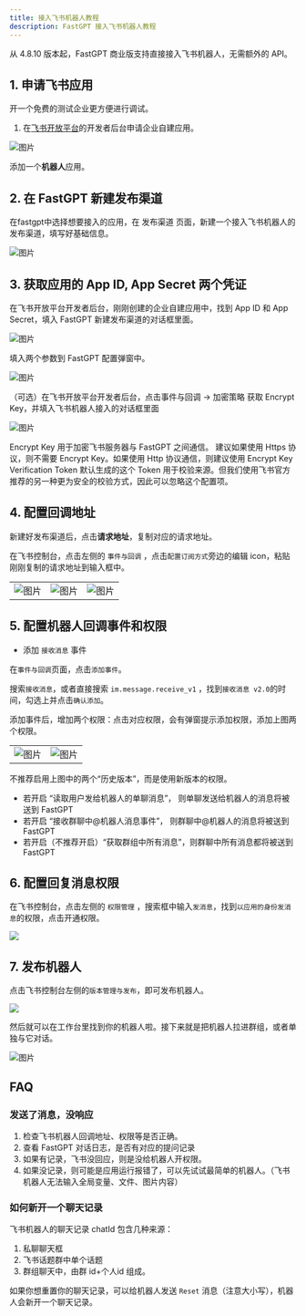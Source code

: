 ```yaml
---
title: 接入飞书机器人教程
description: FastGPT 接入飞书机器人教程
---
```


从 4.8.10 版本起，FastGPT 商业版支持直接接入飞书机器人，无需额外的 API。

## 1. 申请飞书应用

开一个免费的测试企业更方便进行调试。

1. 在[飞书开放平台](https://open.feishu.cn/app)的开发者后台申请企业自建应用。

![图片](/imgs/feishu-bot-1.png)

添加一个**机器人**应用。

## 2. 在 FastGPT 新建发布渠道

在fastgpt中选择想要接入的应用，在 发布渠道 页面，新建一个接入飞书机器人的发布渠道，填写好基础信息。
   
![图片](/imgs/feishu-bot-2.png)

## 3. 获取应用的 App ID, App Secret 两个凭证

在飞书开放平台开发者后台，刚刚创建的企业自建应用中，找到 App ID 和 App Secret，填入 FastGPT 新建发布渠道的对话框里面。
   
![图片](/imgs/feishu-bot-3.png)

填入两个参数到 FastGPT 配置弹窗中。

![图片](/imgs/feishu-bot-4.png)

（可选）在飞书开放平台开发者后台，点击事件与回调 -> 加密策略 获取 Encrypt Key，并填入飞书机器人接入的对话框里面

![图片](/imgs/feishu-bot-5.png)

Encrypt Key 用于加密飞书服务器与 FastGPT 之间通信。
建议如果使用 Https 协议，则不需要 Encrypt Key。如果使用 Http 协议通信，则建议使用 Encrypt Key
Verification Token 默认生成的这个 Token 用于校验来源。但我们使用飞书官方推荐的另一种更为安全的校验方式，因此可以忽略这个配置项。
## 4. 配置回调地址

新建好发布渠道后，点击**请求地址**，复制对应的请求地址。

在飞书控制台，点击左侧的 `事件与回调` ，点击`配置订阅方式`旁边的编辑 icon，粘贴刚刚复制的请求地址到输入框中。
   
| | | |
| --- | --- | --- |
| ![图片](/imgs/feishu-bot-10.jpg) | ![图片](/imgs/feishu-bot-11.jpg) | ![图片](/imgs/feishu-bot-6.png) |

## 5. 配置机器人回调事件和权限

* 添加 `接收消息` 事件
   
在`事件与回调`页面，点击`添加事件`。

搜索`接收消息`，或者直接搜索 `im.message.receive_v1` ，找到`接收消息 v2.0`的时间，勾选上并点击`确认添加`。

添加事件后，增加两个权限：点击对应权限，会有弹窗提示添加权限，添加上图两个权限。

| | |
| --- | --- |
| ![图片](/imgs/feishu-bot-7.png) | ![图片](/imgs/feishu-bot-8.png) |

不推荐启用上图中的两个“历史版本”，而是使用新版本的权限。
- 若开启 “读取用户发给机器人的单聊消息”， 则单聊发送给机器人的消息将被送到 FastGPT
- 若开启 “接收群聊中@机器人消息事件”， 则群聊中@机器人的消息将被送到 FastGPT
- 若开启（不推荐开启）“获取群组中所有消息”，则群聊中所有消息都将被送到 FastGPT

## 6. 配置回复消息权限

在飞书控制台，点击左侧的 `权限管理` ，搜索框中输入`发消息`，找到`以应用的身份发消息`的权限，点击开通权限。

![](/imgs/feishu-bot-13.jpg)

## 7. 发布机器人

点击飞书控制台左侧的`版本管理与发布`，即可发布机器人。

![](/imgs/feishu-bot-12.jpg)

然后就可以在工作台里找到你的机器人啦。接下来就是把机器人拉进群组，或者单独与它对话。

![图片](/imgs/feishu-bot-9.png)

## FAQ

### 发送了消息，没响应

1. 检查飞书机器人回调地址、权限等是否正确。
2. 查看 FastGPT 对话日志，是否有对应的提问记录
3. 如果有记录，飞书没回应，则是没给机器人开权限。
4. 如果没记录，则可能是应用运行报错了，可以先试试最简单的机器人。（飞书机器人无法输入全局变量、文件、图片内容）

### 如何新开一个聊天记录

飞书机器人的聊天记录 chatId 包含几种来源：
1. 私聊聊天框
2. 飞书话题群中单个话题
3. 群组聊天中，由群 id+个人id 组成。

如果你想重置你的聊天记录，可以给机器人发送 `Reset` 消息（注意大小写），机器人会新开一个聊天记录。
